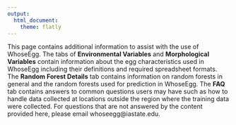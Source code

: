 ```yaml
---
output:
  html_document:
    theme: flatly
---
```


This page contains additional information to assist with the use of WhoseEgg. The tabs of **Environmental Variables** and **Morphological Variables** contain information about the egg characteristics used in WhoseEgg including their definitions and required spreadsheet formats. The **Random Forest Details** tab contains information on random forests in general and the random forests used for prediction in WhoseEgg. The **FAQ** tab contains answers to common questions users may have such as how to handle data collected at locations outside the region where the training data were collected. For questions that are not answered by the content provided here, please email whoseegg@iastate.edu.